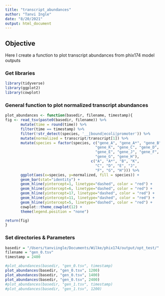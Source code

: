 ```yaml
---
title: "transcript_abundances"
author: "Tanvi Ingle"
date: "8/20/2021"
output: html_document
---
```


## Objective

Here I create a function to plot transcript abundances from phix174 model outputs

### Get libraries
```r
library(tidyverse)
library(ggplot2)
library(cowplot)
```

### General function to plot normalized transcript abundances
```r
plot_abundances <- function(basedir, filename, timestamp){
fig <- read_tsv(paste0(basedir, filename)) %>% 
       mutate(time = round(time)) %>% 
       filter(time == timestamp) %>% 
       filter(!str_detect(species, '__|bound|ecoli|promoter')) %>% 
       mutate(normalized = transcript/transcript[1]) %>% 
       mutate(species = factor(species, c("gene_A", "gene_A*", "gene_B",
                                         "gene_K", "gene_C", "gene_D",
                                         "gene_E", "gene_J", "gene_F",
                                         "gene_G", "gene_H"),
                                       c("A", "A*", "B", "K",
                                         "C", "D", "E", "J",
                                         "F", "G", "H"))) %>% 
       ggplot(aes(x=species, y=normalized, fill = species)) +
       geom_bar(stat="identity") + 
       geom_hline(yintercept=1, linetype="dashed", color = "red") + 
       geom_hline(yintercept=6, linetype="dashed", color = "red") + 
       geom_hline(yintercept=17, linetype="dashed", color = "red") + 
       geom_hline(yintercept=11, linetype="dashed", color = "red") + 
       geom_hline(yintercept=5, linetype="dashed", color = "red") + 
       cowplot::theme_cowplot(12) +
       theme(legend.position = "none") 

return(fig)
}

```


### Set directories & Parameters
```r
basedir = "/Users/tanviingle/Documents/Wilke/phix174/output/opt_test/"
filename = "gen_0.tsv"
timestamp = 2400

#plot_abundances(basedir, "gen_0.tsv", timestamp)
plot_abundances(basedir, "gen_0.tsv", 1200)
plot_abundances(basedir, "gen_0.tsv", 1400)
plot_abundances(basedir, "gen_0.tsv", 2400)
#plot_abundances(basedir, "gen_1.tsv", timestamp)
#plot_abundances(basedir, "gen_1.tsv", 1200)
```









